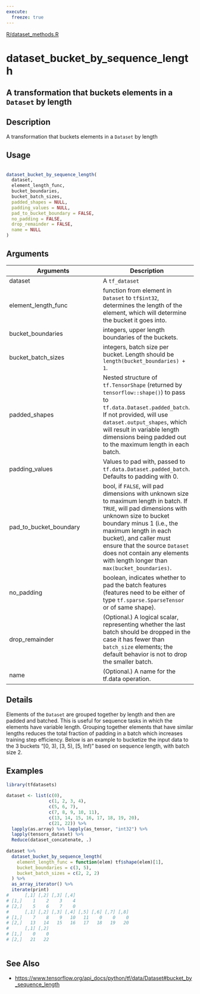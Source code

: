 ```yaml
---
execute:
  freeze: true
---
```


[R/dataset_methods.R](https://github.com/rstudio/tfdatasets//blob/main/R/dataset_methods.R#L205) 

# dataset_bucket_by_sequence_length

## A transformation that buckets elements in a `Dataset` by length

## Description
 A transformation that buckets elements in a `Dataset` by length 


## Usage
```r
 
dataset_bucket_by_sequence_length( 
  dataset, 
  element_length_func, 
  bucket_boundaries, 
  bucket_batch_sizes, 
  padded_shapes = NULL, 
  padding_values = NULL, 
  pad_to_bucket_boundary = FALSE, 
  no_padding = FALSE, 
  drop_remainder = FALSE, 
  name = NULL 
) 
```

## Arguments
|Arguments|Description|
|---|---|
| dataset | A `tf_dataset` |
| element_length_func | function from element in `Dataset` to `tf$int32`, determines the length of the element, which will determine the bucket it goes into. |
| bucket_boundaries | integers, upper length boundaries of the buckets. |
| bucket_batch_sizes | integers, batch size per bucket. Length should be `length(bucket_boundaries) + 1`. |
| padded_shapes | Nested structure of `tf.TensorShape` (returned by `tensorflow::shape()`) to pass to `tf.data.Dataset.padded_batch`. If not provided, will use `dataset.output_shapes`, which will result in variable length dimensions being padded out to the maximum length in each batch. |
| padding_values | Values to pad with, passed to `tf.data.Dataset.padded_batch`. Defaults to padding with 0. |
| pad_to_bucket_boundary | bool, if `FALSE`, will pad dimensions with unknown size to maximum length in batch. If `TRUE`, will pad dimensions with unknown size to bucket boundary minus 1 (i.e., the maximum length in each bucket), and caller must ensure that the source `Dataset` does not contain any elements with length longer than `max(bucket_boundaries)`. |
| no_padding | boolean, indicates whether to pad the batch features (features need to be either of type `tf.sparse.SparseTensor` or of same shape). |
| drop_remainder | (Optional.) A logical scalar, representing whether the last batch should be dropped in the case it has fewer than `batch_size` elements; the default behavior is not to drop the smaller batch. |
| name | (Optional.) A name for the tf.data operation. |

## Details
 Elements of the `Dataset` are grouped together by length and then are padded and batched.  This is useful for sequence tasks in which the elements have variable length. Grouping together elements that have similar lengths reduces the total fraction of padding in a batch which increases training step efficiency.  Below is an example to bucketize the input data to the 3 buckets "[0, 3), [3, 5), [5, Inf)" based on sequence length, with batch size 2. 




## Examples
```r
library(tfdatasets)
 
dataset <- list(c(0), 
                c(1, 2, 3, 4), 
                c(5, 6, 7), 
                c(7, 8, 9, 10, 11), 
                c(13, 14, 15, 16, 17, 18, 19, 20), 
                c(21, 22)) %>% 
  lapply(as.array) %>% lapply(as_tensor, "int32") %>% 
  lapply(tensors_dataset) %>% 
  Reduce(dataset_concatenate, .) 
 
dataset %>% 
  dataset_bucket_by_sequence_length( 
    element_length_func = function(elem) tf$shape(elem)[1], 
    bucket_boundaries = c(3, 5), 
    bucket_batch_sizes = c(2, 2, 2) 
  ) %>% 
  as_array_iterator() %>% 
  iterate(print) 
#      [,1] [,2] [,3] [,4] 
# [1,]    1    2    3    4 
# [2,]    5    6    7    0 
#      [,1] [,2] [,3] [,4] [,5] [,6] [,7] [,8] 
# [1,]    7    8    9   10   11    0    0    0 
# [2,]   13   14   15   16   17   18   19   20 
#      [,1] [,2] 
# [1,]    0    0 
# [2,]   21   22 
 
```

## See Also

  

- [https://www.tensorflow.org/api_docs/python/tf/data/Dataset#bucket_by_sequence_length](https://www.tensorflow.org/api_docs/python/tf/data/Dataset#bucket_by_sequence_length) 

 

